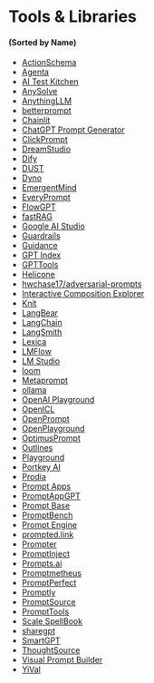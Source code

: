 # Tools & Libraries

#### (Sorted by Name)

- [ActionSchema](https://actionschema.com)
- [Agenta](https://github.com/Agenta-AI/agenta)
- [AI Test Kitchen](https://aitestkitchen.withgoogle.com)
- [AnySolve](https://www.anysolve.ai)
- [AnythingLLM](https://github.com/Mintplex-Labs/anything-llm)
- [betterprompt](https://github.com/stjordanis/betterprompt)
- [Chainlit](https://github.com/chainlit/chainlit)
- [ChatGPT Prompt Generator](https://huggingface.co/spaces/merve/ChatGPT-prompt-generator)
- [ClickPrompt](https://github.com/prompt-engineering/click-prompt)
- [DreamStudio](https://beta.dreamstudio.ai)
- [Dify](https://dify.ai/)
- [DUST](https://dust.tt)
- [Dyno](https://trydyno.com)
- [EmergentMind](https://www.emergentmind.com)
- [EveryPrompt](https://www.everyprompt.com)
- [FlowGPT](https://flowgpt.com)
- [fastRAG](https://github.com/IntelLabs/fastRAG)
- [Google AI Studio](https://ai.google.dev/)
- [Guardrails](https://github.com/ShreyaR/guardrails)
- [Guidance](https://github.com/microsoft/guidance)
- [GPT Index](https://github.com/jerryjliu/gpt_index)
- [GPTTools](https://gpttools.com/comparisontool)
- [Helicone](https://helicone.ai)
- [hwchase17/adversarial-prompts](https://github.com/hwchase17/adversarial-prompts)
- [Interactive Composition Explorer](https://github.com/oughtinc/ice)
- [Knit](https://promptknit.com)
- [LangBear](https://langbear.runbear.io)
- [LangChain](https://github.com/hwchase17/langchain)
- [LangSmith](https://docs.smith.langchain.com)
- [Lexica](https://lexica.art)
- [LMFlow](https://github.com/OptimalScale/LMFlow)
- [LM Studio](https://lmstudio.ai/)
- [loom](https://github.com/socketteer/loom)
- [Metaprompt](https://metaprompt.vercel.app/?task=gpt)
- [ollama](https://github.com/jmorganca/ollama)
- [OpenAI Playground](https://beta.openai.com/playground)
- [OpenICL](https://github.com/Shark-NLP/OpenICL)
- [OpenPrompt](https://github.com/thunlp/OpenPrompt)
- [OpenPlayground](https://nat.dev/)
- [OptimusPrompt](https://www.optimusprompt.ai)
- [Outlines](https://github.com/normal-computing/outlines)
- [Playground](https://playgroundai.com)
- [Portkey AI](https://portkey.ai/)
- [Prodia](https://app.prodia.com/#/)
- [Prompt Apps](https://chatgpt-prompt-apps.com/)
- [PromptAppGPT](https://github.com/mleoking/PromptAppGPT)
- [Prompt Base](https://promptbase.com)
- [PromptBench](https://github.com/microsoft/promptbench)
- [Prompt Engine](https://github.com/microsoft/prompt-engine)
- [prompted.link](https://prompted.link)
- [Prompter](https://prompter.engineer)
- [PromptInject](https://github.com/agencyenterprise/PromptInject)
- [Prompts.ai](https://github.com/sevazhidkov/prompts-ai)
- [Promptmetheus](https://promptmetheus.com)
- [PromptPerfect](https://promptperfect.jina.ai/)
- [Promptly](https://trypromptly.com/)
- [PromptSource](https://github.com/bigscience-workshop/promptsource)
- [PromptTools](https://github.com/hegelai/prompttools)
- [Scale SpellBook](https://scale.com/spellbook)
- [sharegpt](https://sharegpt.com)
- [SmartGPT](https://getsmartgpt.com)
- [ThoughtSource](https://github.com/OpenBioLink/ThoughtSource)
- [Visual Prompt Builder](https://tools.saxifrage.xyz/prompt)
- [YiVal](https://github.com/YiVal/YiVal)
